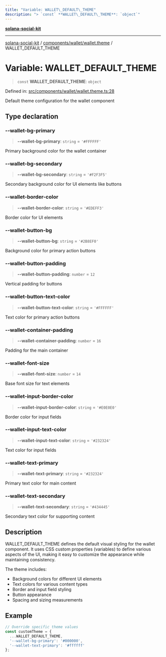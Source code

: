 ```yaml
---
title: "Variable: WALLET\_DEFAULT\_THEME"
description: "> `const` **WALLET\_DEFAULT\_THEME**: `object`"
---
```


[**solana-social-kit**](../../../../README.mdx)

***

[solana-social-kit](../../../../README.mdx) / [components/wallet/wallet.theme](../README.mdx) / WALLET\_DEFAULT\_THEME

# Variable: WALLET\_DEFAULT\_THEME

> `const` **WALLET\_DEFAULT\_THEME**: `object`

Defined in: [src/components/wallet/wallet.theme.ts:28](https://github.com/SendArcade/solana-social-starter/blob/03568260ca96ed63f77049843c721de1cb011893/src/components/wallet/wallet.theme.ts#L28)

Default theme configuration for the wallet component

## Type declaration

### --wallet-bg-primary

> **--wallet-bg-primary**: `string` = `'#FFFFFF'`

Primary background color for the wallet container

### --wallet-bg-secondary

> **--wallet-bg-secondary**: `string` = `'#F2F3F5'`

Secondary background color for UI elements like buttons

### --wallet-border-color

> **--wallet-border-color**: `string` = `'#EDEFF3'`

Border color for UI elements

### --wallet-button-bg

> **--wallet-button-bg**: `string` = `'#2B8EF0'`

Background color for primary action buttons

### --wallet-button-padding

> **--wallet-button-padding**: `number` = `12`

Vertical padding for buttons

### --wallet-button-text-color

> **--wallet-button-text-color**: `string` = `'#FFFFFF'`

Text color for primary action buttons

### --wallet-container-padding

> **--wallet-container-padding**: `number` = `16`

Padding for the main container

### --wallet-font-size

> **--wallet-font-size**: `number` = `14`

Base font size for text elements

### --wallet-input-border-color

> **--wallet-input-border-color**: `string` = `'#E0E0E0'`

Border color for input fields

### --wallet-input-text-color

> **--wallet-input-text-color**: `string` = `'#232324'`

Text color for input fields

### --wallet-text-primary

> **--wallet-text-primary**: `string` = `'#232324'`

Primary text color for main content

### --wallet-text-secondary

> **--wallet-text-secondary**: `string` = `'#434445'`

Secondary text color for supporting content

## Description

WALLET_DEFAULT_THEME defines the default visual styling for the wallet component.
It uses CSS custom properties (variables) to define various aspects of the UI,
making it easy to customize the appearance while maintaining consistency.

The theme includes:
- Background colors for different UI elements
- Text colors for various content types
- Border and input field styling
- Button appearance
- Spacing and sizing measurements

## Example

```typescript
// Override specific theme values
const customTheme = {
  ...WALLET_DEFAULT_THEME,
  '--wallet-bg-primary': '#000000',
  '--wallet-text-primary': '#ffffff'
};
```

